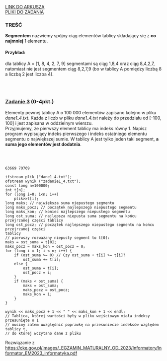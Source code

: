 
<div className="box_link"><a className="link  link_materials" target="_blank" href="https://cke.gov.pl/images/_EGZAMIN_MATURALNY_OD_2023/Informatory/Informator_EM2023_informatyka.pdf">LINK DO ARKUSZA</a>
<br/>
<a className="link  link_materials" href="http://cke.gov.pl/images/_EGZAMIN_MATURALNY_OD_2023/Informatory/Informator_EM2023_informatyka_pliki.zip" >PLIKI DO ZADANIA</a>
<br/>
</div>

### TREŚĆ

<b>Segmentem</b> nazwiemy spójny ciąg elementów tablicy składający się z <b>co najmniej</b> 1 elementu.

#### Przykład: 
dla tablicy A = [1, 8, 4, 2, 7, 9] segmentami są ciąg 1,8,4 oraz ciąg 8,4,2,7, natomiast
nie jest segmentem ciąg 8,2,7,9 (bo w tablicy A pomiędzy liczbą 8 a liczbą 2 jest liczba 4).

<br/><br/>

### <u>Zadanie 3</u>   (0-4pkt.)

Elementy pewnej tablicy A o 100 000 elementów zapisano kolejno w pliku <i>dane1_4.txt</i>.
Każda z liczb w pliku <i>dane1_4.txt</i> należy do przedziału od [-100, 100] i jest zapisana
w oddzielnym wierszu. <br/>
Przyjmujemy, że pierwszy element tablicy ma indeks równy 1. Napisz program wypisujący
indeks pierwszego i indeks ostatniego elementu segmentu o największej sumie. W tablicy A
jest tylko jeden taki segment, <b>a suma jego elementów jest dodatnia</b>.

<br/>
<br/>

<Dropdown title="ODPOWIEDŹ">

```text
63669 70769
```

</Dropdown>


<Dropdown title="ROZWIĄZANIE PRZYKŁADOWE - C++">

```
ifstream plik ("dane1_4.txt");
ofstream wynik ("zadanie1_4.txt");
const long n=100000;
int t[n];
for (long i=0; i<n; i++)
    plik>>t[i];
long maks; // największa suma niepustego segmentu
long maks_pocz; // początek najlepszego niepustego segmentu
long maks_kon; // koniec najlepszego niepustego segmentu
long ost_suma; // najlepsza niepusta suma segmentu na końcu przejrzanej części tablicy
long ost_pocz; // początek najlepszego niepustego segmentu na końcu przejrzanej części
tablicy
// pierwszy rozważany niepusty segment to t[0]:
maks = ost_suma = t[0];
maks_pocz = maks_kon = ost_pocz = 0;
for (long i = 1; i < n; i++) {
    if (ost_suma >= 0) // Czy ost_suma + t[i] >= t[i]?
        ost_suma += t[i];
    else {
        ost_suma = t[i];
        ost_pocz = i;
    }
    if (maks < ost_suma) {
        maks = ost_suma;
        maks_pocz = ost_pocz;
        maks_kon = i;
    }
}

wynik << maks_pocz + 1 << " " << maks_kon + 1 << endl;
// Tablica, której wartości były w pliku wejściowym miała indeksy przesunięte o 1
// musimy zatem uwzględnić poprawkę na przesuniecie indeksów względem tablicy t,
// do której wczytano dane z pliku
```
<p className={`dropdown_text`}>
Rozwiązanie z <a className="link" target="_blank" href="https://cke.gov.pl/images/_EGZAMIN_MATURALNY_OD_2023/Informatory/Informator_EM2023_informatyka.pdf">https://cke.gov.pl/images/_EGZAMIN_MATURALNY_OD_2023/Informatory/Informator_EM2023_informatyka.pdf</a><br/>
</p>

</Dropdown>




